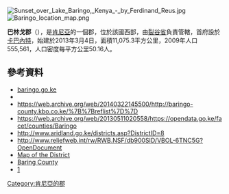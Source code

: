 [[Image:Sunset_over_Lake_Baringo,_Kenya_-_by_Ferdinand_Reus.jpg|right]]
[[Image:Baringo_location_map.png|right]]

'''巴林戈郡'''（{{lang-sw|Wilaya ya Baringo}}），是[[肯尼亞|肯尼亞]]的一個郡，位於該國西部，由[[裂谷省|裂谷省]]負責管轄，首府設於[[卡巴內特|卡巴內特]]，始建於2013年3月4日，面積11,075.3平方公里，2009年人口555,561，人口密度每平方公里50.16人。

==參考資料==
*[http://baringo.go.ke/ baringo.go.ke] {{Wayback|url=http://baringo.go.ke/ |date=20130905070723 }}
*{{cite web|title=Agriculture, Livestock and Fisheries|url=http://www.baringo.go.ke/agriculture-livestock-and-fisheries/|website=www.baringo.go.ke|accessdate=2014-02-07|deadurl=yes|archiveurl=https://web.archive.org/web/20140203233513/http://baringo.go.ke/agriculture-livestock-and-fisheries/|archivedate=2014-02-03}}
*https://web.archive.org/web/20140322145500/http://baringo-county.kbo.co.ke/%7B%7Breflist%7D%7D
*https://web.archive.org/web/20130511020558/https://opendata.go.ke/facet/counties/Baringo
*http://www.aridland.go.ke/districts.asp?DistrictID=8{{dead link|date=2017年12月 |bot=InternetArchiveBot |fix-attempted=yes }}
*http://www.reliefweb.int/rw/RWB.NSF/db900SID/VBOL-6TNC5G?OpenDocument {{Wayback|url=http://www.reliefweb.int/rw/RWB.NSF/db900SID/VBOL-6TNC5G?OpenDocument |date=20070927191513 }}
*[http://www.reliefweb.int/rw/fullMaps_Af.nsf/luFullMap/E01F5E884391CA8885256D2D004ECB13/$File/ocha_kenBaringo190503.pdf?OpenElement Map of the District] {{Wayback|url=http://www.reliefweb.int/rw/fullMaps_Af.nsf/luFullMap/E01F5E884391CA8885256D2D004ECB13/$File/ocha_kenBaringo190503.pdf?OpenElement |date=20070927190818 }}
*[http://softkenya.com/baringo-county Baring County] {{Wayback|url=http://softkenya.com/baringo-county |date=20150703153346 }}
*[https://web.archive.org/web/20140322145500/http://baringo-county.kbo.co.ke/]

{{coord|0|40|N|36|00|E|region:KE_type:adm1st_source:dewiki|display=title}}

{{Kenya-geo-stub}}
[[Category:肯尼亞的郡|Category:肯尼亞的郡]]